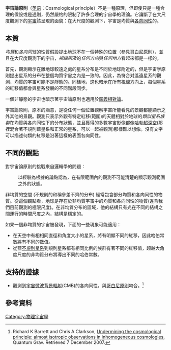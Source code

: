 {{noteTA
|1=zh:哈勃;zh-hans:哈勃;zh-hk:哈勃;zh-tw:哈伯;
}}

'''宇宙論原則'''（[[英语|英语]]：Cosmological principle）不是一種原理，但即使只是一種合理的假設或是通則，仍然嚴格的限制了許多合理的宇宙學的理論。它論斷了在大尺度觀測下的[[宇宙|宇宙]]該呈現的面貌：在大尺度的觀測下，宇宙是均質與[[各向同性|各向同性]]的。

== 本質 ==
''均質''和''各向同性''的性質假設提出[[地球|地球]]不在一個特殊的位置（參見[[哥白尼原則|哥白尼原則]]），並且在大尺度觀測下的宇宙，''視線所及''的''任何方向''與''任何地方''看起來都是一樣的。

首先，觀測顯示在離地球較遠之處的星系分布是不同於地球附近的，但是宇宙学原則提出星系的分布在整個均質宇宙之內是一致的。因此，為符合对遙遠星系的觀測，均質的宇宙可能不是靜態的。同樣地，这也暗示在所有視線方向上，每個星系的紅移值都會與星系發展的不同階段同步。

一個非靜態的宇宙也暗示著宇宙論原則也適用於[[廣義相對論|廣義相對論]]。

宇宙論原則，原本的涵意，是從任何一個位置觀察宇宙所能看見的景觀都能顯示之外其他的景觀。觀測只表示外觀有特定紅移(範圍)的天體相對於地球的''類似星系族群''在均質與各向同性下的分布狀態，並且獲得的多數宇宙影像都像[[哈勃超深空|哈勃超深空]](那裡混合著不規則藍星系和正常的星系，可以一起被觀測)那樣難以想像。沒有文字可以描述何類的紅移是沿著這樣的表面各向同性。

== 不同的觀點 ==
對宇宙論原則的挑戰來自邏輯學的問題：

: 以經驗為根據的論點認為，在有限範圍內的觀測不可能清楚的顯示觀測範圍之外的狀態。
非均質的空間 (不規則的和稱參差不齊的分布) 經常包含部分均質和各向同性的物質。從這個觀點看，地球是存在於非均質宇宙中的均質和各向同性的物質(違背我們目前觀測的極限尺度)。在非均質分布的區域，他的結構只有光在不同的結構之間運行的時間尺度之內，結構是穩定的。

如果一個非均質的宇宙被發現，下面的一些現象可能適用：
* 在天空中有相相同直徑和角度大小的星系，將有明顯不同的紅移，因此哈伯常數將有不同的數值。
* 從藍[[不規則星系|不規則星系]]到規則星系都有相同比例的族群有著不同的紅移值，超越大角度尺度的非均質分布將導出不同的哈伯常數。

== 支持的證據 ==
*觀測到[[宇宙微波背景|宇宙微波背景輻射]](CMB)的各向同性，與[[哥白尼原則|哥白尼原則]]吻合。<ref name="Undermining the cosmological principle: almost isotropic observations in inhomogeneous cosmologies">Richard K Barrett and Chris A Clarkson, [http://www.iop.org/EJ/abstract/0264-9381/17/24/308 Undermining the cosmological principle: almost isotropic observations in inhomogeneous cosmologies], Quantum Grav. Retrieved 7 December 2007.</ref>

== 參考資料 ==
{{reflist}}

{{cosmology}}

[[Category:物理宇宙學|Category:物理宇宙學]]